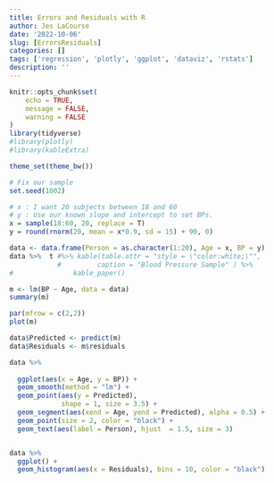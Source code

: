 ```yaml
---
title: Errors and Residuals with R
author: Jes LaCourse
date: '2022-10-06'
slug: [ErrorsResiduals]
categories: []
tags: ['regression', 'plotly', 'ggplot', 'dataviz', 'rstats']
description: ''
---
```




```r
knitr::opts_chunk$set(
	echo = TRUE,
	message = FALSE,
	warning = FALSE
)
library(tidyverse)
#library(plotly)
#library(kableExtra)

theme_set(theme_bw())
```

```r
# Fix our sample 
set.seed(1002)

# x : I want 20 subjects between 18 and 60
# y : Use our known slope and intercept to set BPs.
x = sample(18:60, 20, replace = T)
y = round(rnorm(20, mean = x*0.9, sd = 15) + 90, 0)  

data <- data.frame(Person = as.character(1:20), Age = x, BP = y)
data %>%  t #%>% kable(table.attr = "style = \"color:white;\"", 
            #         caption = "Blood Pressure Sample" ) %>% 
#               kable_paper()


```
```r
m <- lm(BP ~ Age, data = data)
summary(m)
```

```r
par(mfrow = c(2,2))
plot(m)

data$Predicted <- predict(m)
data$Residuals <- m$residuals

data %>%
  
  ggplot(aes(x = Age, y = BP)) + 
  geom_smooth(method = "lm") +
  geom_point(aes(y = Predicted), 
             shape = 1, size = 3.5) +
  geom_segment(aes(xend = Age, yend = Predicted), alpha = 0.5) +
  geom_point(size = 2, color = "black") + 
  geom_text(aes(label = Person), hjust  = 1.5, size = 3)


data %>% 
  ggplot() + 
  geom_histogram(aes(x = Residuals), bins = 10, color = "black") 

```
